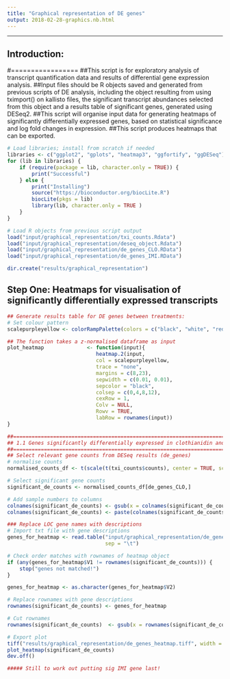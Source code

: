 ```yaml
--- 
title: "Graphical representation of DE genes"
output: 2018-02-28-graphics.nb.html
--- 
```

---

## Introduction:
#=================
##This script is for exploratory analysis of transcript quantification data and results of differential gene expression analysis.
##Input files should be R objects saved and generated from previous scripts of DE analysis, including the object resulting from using tximport() on kallisto files, the significant transcript abundances selected from this object and a results table of significant genes, generated using DESeq2. 
##This script will organise input data for generating heatmaps of significantly differentially expressed genes, based on statistical significance and log fold changes in expression.
##This script produces heatmaps that can be exported. 

```r
# Load libraries; install from scratch if needed
libraries <- c("ggplot2", "gplots", "heatmap3", "ggfortify", "ggDESeq")
for (lib in libraries) {
    if (require(package = lib, character.only = TRUE)) {
        print("Successful")
    } else {
        print("Installing")
        source("https://bioconductor.org/biocLite.R")
        biocLite(pkgs = lib)
        library(lib, character.only = TRUE )
    }
}

# Load R objects from previous script output
load("input/graphical_representation/txi_counts.Rdata")
load("input/graphical_representation/deseq_object.Rdata")
load("input/graphical_representation/de_genes_CLO.RData")
load("input/graphical_representation/de_genes_IMI.RData")

dir.create("results/graphical_representation")

```


## Step One: Heatmaps for visualisation of significantly differentially expressed transcripts
```r
## Generate results table for DE genes between treatments:
# Set colour pattern
scalepurpleyellow <- colorRampPalette(colors = c("black", "white", "red"))(700)

## The function takes a z-normalised dataframe as input
plot_heatmap              <- function(input){
                             heatmap.2(input, 
                             col = scalepurpleyellow, 
                             trace = "none",
                             margins = c(8,23), 
                             sepwidth = c(0.01, 0.01), 
                             sepcolor = "black", 
                             colsep = c(0,4,8,12),
                             cexRow = 1,
                             Colv = NULL,
                             Rowv = TRUE,
                             labRow = rownames(input))
}

##==================================================================================================================
## 1.1 Genes significantly differentially expressed in clothianidin and imidacloprid group
##==================================================================================================================
## Select relevant gene counts from DESeq results (de_genes)
# normalise counts 
normalised_counts_df <- t(scale(t(txi_counts$counts), center = TRUE, scale = TRUE))

# Select significant gene counts
significant_de_counts <- normalised_counts_df[de_genes_CLO,]

# Add sample numbers to columns 
colnames(significant_de_counts) <- gsub(x = colnames(significant_de_counts), pattern = "-C.*", replacement = "")
colnames(significant_de_counts) <- paste(colnames(significant_de_counts),+rep(1:4,2))

### Replace LOC gene names with descriptions
# Import txt file with gene descriptions
genes_for_heatmap <- read.table("input/graphical_representation/de_genes_description.txt", header = FALSE,
                                sep = "\t")

# Check order matches with rownames of heatmap object 
if (any(genes_for_heatmap$V1 != rownames(significant_de_counts))) {
    stop("genes not matched!") 
}

genes_for_heatmap <- as.character(genes_for_heatmap$V2)

# Replace rownames with gene descriptions
rownames(significant_de_counts) <- genes_for_heatmap

# Cut rownames
rownames(significant_de_counts)  <- gsub(x = rownames(significant_de_counts), pattern = "[,[].+", replacement = "")

# Export plot 
tiff("results/graphical_representation/de_genes_heatmap.tiff", width = 10, height = 7, units = 'in', res = 200)
plot_heatmap(significant_de_counts)
dev.off()

##### Still to work out putting sig IMI gene last!
```









